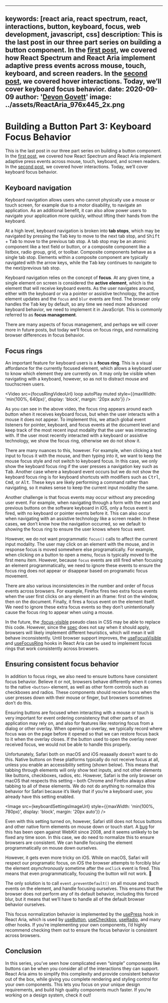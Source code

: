 <!-- Copyright 2020 Adobe. All rights reserved.
This file is licensed to you under the Apache License, Version 2.0 (the "License");
you may not use this file except in compliance with the License. You may obtain a copy
of the License at http://www.apache.org/licenses/LICENSE-2.0
Unless required by applicable law or agreed to in writing, software distributed under
the License is distributed on an "AS IS" BASIS, WITHOUT WARRANTIES OR REPRESENTATIONS
OF ANY KIND, either express or implied. See the License for the specific language
governing permissions and limitations under the License. -->



---
keywords: [react aria, react spectrum, react, interactions, button, keyboard, focus, web development, javascript, css]
description: This is the last post in our three part series on building a button component. In the [first post](https://react-spectrum.adobe.com/blog/building-a-button-part-1.html), we covered how React Spectrum and React Aria implement adaptive press events across mouse, touch, keyboard, and screen readers. In the [second post](https://react-spectrum.adobe.com/blog/building-a-button-part-2.html), we covered hover interactions. Today, we’ll cover keyboard focus behavior.
date: 2020-09-09
author: '[Devon Govett](https://twitter.com/devongovett)'
image: ../assets/ReactAria_976x445_2x.png
---

# Building a Button Part 3: Keyboard Focus Behavior

This is the last post in our three part series on building a button component. In the [first post](https://react-spectrum.adobe.com/blog/building-a-button-part-1.html), we covered how React Spectrum and React Aria implement adaptive press events across mouse, touch, keyboard, and screen readers. In the [second post](https://react-spectrum.adobe.com/blog/building-a-button-part-2.html), we covered hover interactions. Today, we’ll cover keyboard focus behavior.

## Keyboard navigation

Keyboard navigation allows users who cannot physically use a mouse or touch screen, for example due to a motor disability, to navigate an application. As an additional benefit, it can also allow power users to navigate your application more quickly, without lifting their hands from the keyboard.

At a high level, keyboard navigation is broken into **tab stops**, which may be navigated by pressing the <kbd>Tab</kbd> key to move to the next tab stop, and <kbd>Shift</kbd> + <kbd>Tab</kbd> to move to the previous tab stop. A tab stop may be an atomic component like a text field or button, or a composite component like a listbox, radio group, grid, or toolbar. Composite components behave as a single tab stop. Elements within a composite component are typically navigated with the arrow keys, while the <kbd>Tab</kbd> key continues to navigate to the next/previous tab stop.

Keyboard navigation relies on the concept of **focus**. At any given time, a single element on screen is considered the **active element**, which is the element that will receive keyboard events. As the user navigates around, either with the keyboard or via a pointer or assistive technology, the active element updates and the `focus` and `blur` events are fired. The browser only handles the <kbd>Tab</kbd> key by default, so any time we need more advanced keyboard behavior, we need to implement it in JavaScript. This is commonly referred to as **focus management**.

There are many aspects of focus management, and perhaps we will cover more in future posts, but today we’ll focus on focus rings, and normalizing browser differences in focus behavior.

## Focus rings

An important feature for keyboard users is a **focus ring**. This is a visual affordance for the currently focused element, which allows a keyboard user to know which element they are currently on. It may only be visible when navigating with a keyboard, however, so as not to distract mouse and touchscreen users.

<Video src={focusRingVideoUrl} loop autoPlay muted style={{maxWidth: 'min(100%, 640px)', display: 'block', margin: '20px auto'}} />


As you can see in the above video, the focus ring appears around each button when it receives keyboard focus, but when the user interacts with a mouse it does not appear. To implement this, we attach global event listeners for pointer, keyboard, and focus events at the document level and keep track of the most recent input modality that the user was interacting with. If the user most recently interacted with a keyboard or assistive technology, we show the focus ring, otherwise we do not show it.

There are many nuances to this, however. For example, when clicking a text input to focus it with the mouse, and then typing into it, we want to keep the mouse focus style and not switch to keyboard focus. In this case, we only show the keyboard focus ring if the user presses a navigation key such as <kbd>Tab</kbd>.  Another case where a keyboard event occurs but we do not show the keyboard focus ring is for keyboard shortcuts with modifiers such as <kbd>Ctrl</kbd>, <kbd>Cmd</kbd>, or <kbd>Alt</kbd>. These keys are likely performing a command rather than navigating, so it makes sense to keep the current input modality the same.

Another challenge is that focus events may occur without any preceding user event. For example, when navigating through a form with the next and previous buttons on the software keyboard in iOS, only a focus event is fired, with no keyboard or pointer events before it. This can also occur when navigating with an assistive technology like a screen reader. In these cases, we don’t know how the navigation occurred, so we default to showing the focus ring to ensure the user knows where focus went.

However, we do not want programmatic `focus()` calls to affect the current input modality. The user may click on an element with the mouse, and in response focus is moved somewhere else programatically. For example, when clicking on a button to open a menu, focus is typically moved to the first menu item. However, because `focus` events are still fired when focusing an element programmatically, we need to ignore these events to ensure the focus ring does not appear or disappear based on programatic focus movement.

There are also various inconsistencies in the number and order of focus events across browsers. For example, Firefox fires two extra focus events when the user first clicks on any element in an iframe: first on the window, then on the document. Finally, it fires a focus event on the element itself. We need to ignore these extra focus events so they don’t unintentionally cause the focus ring to appear when using a mouse.

In the future, the [:focus-visible](https://developer.mozilla.org/en-US/docs/Web/CSS/:focus-visible) pseudo class in CSS may be able to replace this code. However, since the [spec](https://drafts.csswg.org/selectors-4/#the-focus-visible-pseudo) does not say when it should apply, browsers will likely implement different heuristics, which will mean it will behave inconsistently. Until browser support improves, the [useFocusVisible](https://react-spectrum.adobe.com/react-aria/useFocusVisible.html) and [useFocusRing](https://react-spectrum.adobe.com/react-aria/useFocusRing.html) hooks in React Aria can be used to implement focus rings that work consistently across browsers.

## Ensuring consistent focus behavior

In addition to focus rings, we also need to ensure buttons have consistent focus behavior. Believe it or not, browsers behave differently when it comes to the native `<button>` element, as well as other form controls such as checkboxes and radios. These components should receive focus when the user presses down with their mouse or finger, but browsers sometimes don’t do this.

Ensuring buttons are focused when interacting with a mouse or touch is very important for event ordering consistency that other parts of an application may rely on, and also for features like restoring focus from a dialog or other overlay. When opening an overlay, we typically record where focus was on the page before it opened so that we can restore focus back to it when the overlay closes. If the button used to open the overlay never received focus, we would not be able to handle this properly.

Unfortunately, Safari both on macOS and iOS reaaaally doesn’t want to do this. Native buttons on these platforms typically do not receive focus at all, unless you enable an accessibility setting (shown below). This means that tabbing through elements will only show text inputs, and not other elements like buttons, checkboxes, radios, etc. However, Safari is the only browser on macOS that respects this setting – both Chrome and Firefox always allow tabbing to all of these elements. We do not do anything to normalize this behavior for Safari because it’s likely that if you’re a keyboard user, you already have this setting enabled.

<Image src={keyboardSettingsImageUrl} style={{maxWidth: 'min(100%, 780px)', display: 'block', margin: '20px auto'}} />

Even with this setting turned on, however, Safari still does not focus buttons and other native form elements on mouse down or touch start. A [bug](https://bugs.webkit.org/show_bug.cgi?id=22261) for this has been open against WebKit since 2008, and it seems unlikely to be fixed any time soon. In this case, we do need to normalize this to ensure browsers are consistent. We can handle focusing the element programmatically on mouse down ourselves.

However, it gets even more tricky on iOS. While on macOS, Safari will respect our programatic focus, on iOS the browser attempts to forcibly blur the element *asynchronously* sometime after the `onClick` event is fired. This means that even programmatically, focusing the button will not work. 🤯

The only solution is to call `event.preventDefault()` on all mouse and touch events on the element, and handle focusing ourselves. This ensures that the browser does not perform any of its default behavior, including this forced blur, but it means that we’ll have to handle all of the default browser behavior ourselves.

This focus normalization behavior is implemented by the [usePress](https://react-spectrum.adobe.com/react-aria/usePress.html) hook in React Aria, which is used by [useButton](https://react-spectrum.adobe.com/react-aria/useButton.html), [useCheckbox](https://react-spectrum.adobe.com/react-aria/useCheckbox.html), [useRadio](https://react-spectrum.adobe.com/react-aria/useRadioGroup.html), and many other hooks. If you’re implementing your own components, I’d highly recommend checking them out to ensure the focus behavior is consistent across browsers.

## Conclusion

In this series, you’ve seen how complicated even “simple” components like buttons can be when you consider all of the interactions they can support. React Aria aims to simplify this complexity and provide consistent behavior out of the box, while giving you complete rendering and styling control for your own components. This lets you focus on your unique design requirements, and build high quality components much faster. If you’re working on a design system, check it out!
